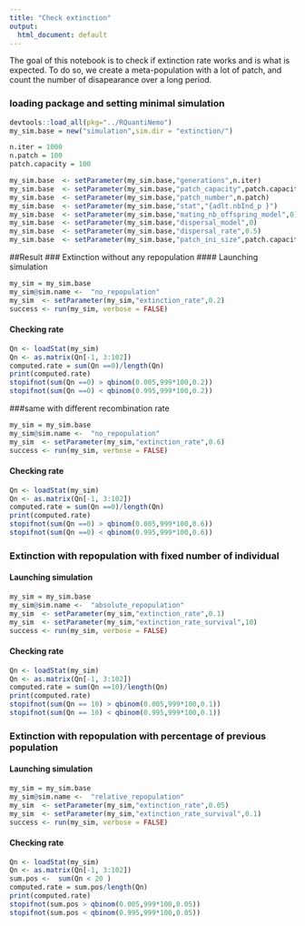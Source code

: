 ```yaml
---
title: "Check extinction"
output:
  html_document: default
---
```

The goal of this notebook is to check if extinction rate works and is what is expected.
To do so, we create a meta-population with a lot of patch, and count the number of disapearance over a long period. 


### loading package and setting minimal simulation
```r
devtools::load_all(pkg="../RQuantiNemo")
my_sim.base = new("simulation",sim.dir = "extinction/")
```

```r
n.iter = 1000
n.patch = 100
patch.capacity = 100
```


```r
my_sim.base  <- setParameter(my_sim.base,"generations",n.iter)
my_sim.base  <- setParameter(my_sim.base,"patch_capacity",patch.capacity)
my_sim.base  <- setParameter(my_sim.base,"patch_number",n.patch)
my_sim.base  <- setParameter(my_sim.base,"stat","{adlt.nbInd_p }")
my_sim.base  <- setParameter(my_sim.base,"mating_nb_offspring_model",0)
my_sim.base  <- setParameter(my_sim.base,"dispersal_model",0)
my_sim.base  <- setParameter(my_sim.base,"dispersal_rate",0.5)
my_sim.base  <- setParameter(my_sim.base,"patch_ini_size",patch.capacity)
```



##Result
### Extinction without any repopulation
#### Launching simulation
```r
my_sim = my_sim.base
my_sim@sim.name <-  "no_repopulation"
my_sim  <- setParameter(my_sim,"extinction_rate",0.2)
success <- run(my_sim, verbose = FALSE)
```
#### Checking rate
```r
Qn <- loadStat(my_sim)
Qn <- as.matrix(Qn[-1, 3:102])
computed.rate = sum(Qn ==0)/length(Qn)
print(computed.rate)
stopifnot(sum(Qn ==0) > qbinom(0.005,999*100,0.2))
stopifnot(sum(Qn ==0) < qbinom(0.995,999*100,0.2))
```

###same with different recombination rate
```r
my_sim = my_sim.base
my_sim@sim.name <-  "no_repopulation"
my_sim  <- setParameter(my_sim,"extinction_rate",0.6)
success <- run(my_sim, verbose = FALSE)
```
#### Checking rate
```r
Qn <- loadStat(my_sim)
Qn <- as.matrix(Qn[-1, 3:102])
computed.rate = sum(Qn ==0)/length(Qn)
print(computed.rate)
stopifnot(sum(Qn ==0) > qbinom(0.005,999*100,0.6))
stopifnot(sum(Qn ==0) < qbinom(0.995,999*100,0.6))
```

### Extinction with repopulation with fixed number of individual
#### Launching simulation
```r
my_sim = my_sim.base
my_sim@sim.name <-  "absolute_repopulation"
my_sim  <- setParameter(my_sim,"extinction_rate",0.1)
my_sim  <- setParameter(my_sim,"extinction_rate_survival",10)
success <- run(my_sim, verbose = FALSE)
```

#### Checking rate
```r
Qn <- loadStat(my_sim)
Qn <- as.matrix(Qn[-1, 3:102])
computed.rate = sum(Qn ==10)/length(Qn)
print(computed.rate)
stopifnot(sum(Qn == 10) > qbinom(0.005,999*100,0.1))
stopifnot(sum(Qn == 10) < qbinom(0.995,999*100,0.1))
```

### Extinction with repopulation with percentage of previous population
#### Launching simulation
```r
my_sim = my_sim.base
my_sim@sim.name <-  "relative_repopulation"
my_sim  <- setParameter(my_sim,"extinction_rate",0.05)
my_sim  <- setParameter(my_sim,"extinction_rate_survival",0.1)
success <- run(my_sim, verbose = FALSE)
```

#### Checking rate
```r
Qn <- loadStat(my_sim)
Qn <- as.matrix(Qn[-1, 3:102])
sum.pos <-  sum(Qn < 20 )
computed.rate = sum.pos/length(Qn)
print(computed.rate)
stopifnot(sum.pos > qbinom(0.005,999*100,0.05))
stopifnot(sum.pos < qbinom(0.995,999*100,0.05))
```